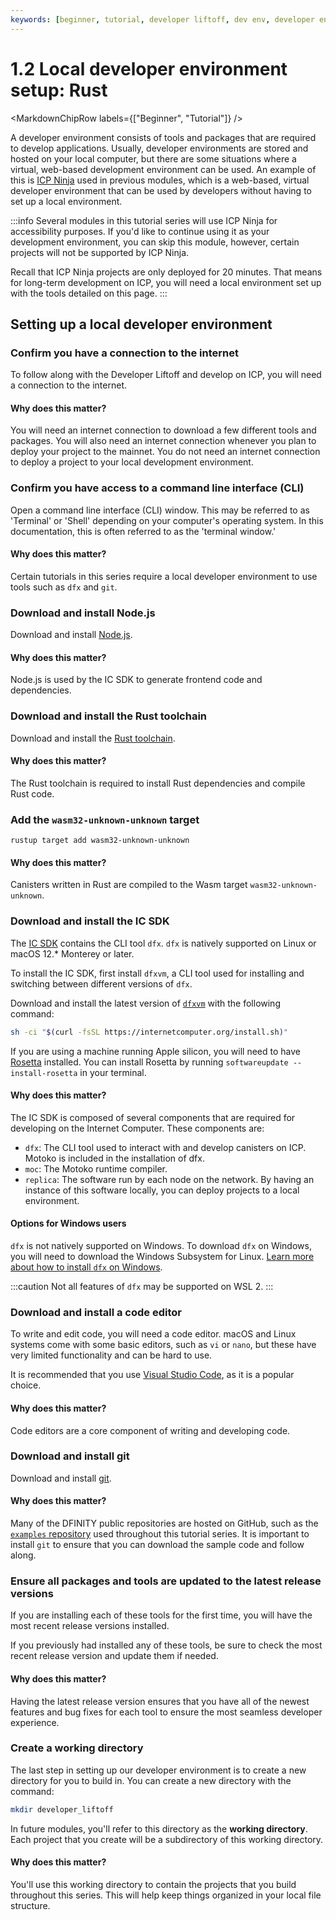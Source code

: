 ```yaml
---
keywords: [beginner, tutorial, developer liftoff, dev env, developer environment, set up icp dev environment, setup developer environment, setup icp env, setup dev env]
---
```



# 1.2 Local developer environment setup: Rust

<MarkdownChipRow labels={["Beginner", "Tutorial"]} />

A developer environment consists of tools and packages that are required to develop applications. Usually, developer environments are stored and hosted on your local computer, but there are some situations where a virtual, web-based development environment can be used. An example of this is [ICP Ninja](https://icp.ninja) used in previous modules, which is a web-based, virtual developer environment that can be used by developers without having to set up a local environment.

:::info
Several modules in this tutorial series will use ICP Ninja for accessibility purposes. If you'd like to continue using it as your development environment, you can skip this module, however, certain projects will not be supported by ICP Ninja.

Recall that ICP Ninja projects are only deployed for 20 minutes. That means for long-term development on ICP, you will need a local environment set up with the tools detailed on this page.
:::

## Setting up a local developer environment

### Confirm you have a connection to the internet

To follow along with the Developer Liftoff and develop on ICP, you will need a connection to the internet.

#### Why does this matter?

You will need an internet connection to download a few different tools and packages. You will also need an internet connection whenever you plan to deploy your project to the mainnet. You do not need an internet connection to deploy a project to your local development environment.

### Confirm you have access to a command line interface (CLI)

Open a command line interface (CLI) window. This may be referred to as 'Terminal' or 'Shell' depending on your computer's operating system. In this documentation, this is often referred to as the 'terminal window.'

#### Why does this matter?

Certain tutorials in this series require a local developer environment to use tools such as `dfx` and `git`.

### Download and install Node.js

Download and install [Node.js](https://nodejs.org/en).

#### Why does this matter?

Node.js is used by the IC SDK to generate frontend code and dependencies.

### Download and install the Rust toolchain

Download and install the [Rust toolchain](https://www.rust-lang.org/tools/install).

#### Why does this matter?

The Rust toolchain is required to install Rust dependencies and compile Rust code.

### Add the `wasm32-unknown-unknown` target

```
rustup target add wasm32-unknown-unknown
```

#### Why does this matter?

Canisters written in Rust are compiled to the Wasm target `wasm32-unknown-unknown`.

### Download and install the IC SDK

The [IC SDK](https://github.com/dfinity/sdk) contains the CLI tool `dfx`. `dfx` is natively supported on Linux or macOS 12.\* Monterey or later.

To install the IC SDK, first install `dfxvm`, a CLI tool used for installing and switching between different versions of `dfx`.

Download and install the latest version of [`dfxvm`](https://github.com/dfinity/dfxvm) with the following command:

```bash
sh -ci "$(curl -fsSL https://internetcomputer.org/install.sh)"
```

If you are using a machine running Apple silicon, you will need to have [Rosetta](https://support.apple.com/en-us/HT211861) installed. You can install Rosetta by running `softwareupdate --install-rosetta` in your terminal.

#### Why does this matter?

The IC SDK is composed of several components that are required for developing on the Internet Computer. These components are:

- `dfx`: The CLI tool used to interact with and develop canisters on ICP. Motoko is included in the installation of dfx.
- `moc`: The Motoko runtime compiler.
- `replica`: The software run by each node on the network. By having an instance of this software locally, you can deploy projects to a local environment.

#### Options for Windows users

`dfx` is not natively supported on Windows. To download `dfx` on Windows, you will need to download the Windows Subsystem for Linux. [Learn more about how to install `dfx` on Windows](/docs/building-apps/getting-started/install).

:::caution
Not all features of `dfx` may be supported on WSL 2.
:::


### Download and install a code editor

To write and edit code, you will need a code editor. macOS and Linux systems come with some basic editors, such as `vi` or `nano`, but these have very limited functionality and can be hard to use.

It is recommended that you use [Visual Studio Code](https://code.visualstudio.com/download), as it is a popular choice.

#### Why does this matter?

Code editors are a core component of writing and developing code.

### Download and install git

Download and install [git](https://git-scm.com/downloads).

#### Why does this matter?

Many of the DFINITY public repositories are hosted on GitHub, such as the [`examples` repository](https://github.com/dfinity/examples) used throughout this tutorial series. It is important to install `git` to ensure that you can download the sample code and follow along.

### Ensure all packages and tools are updated to the latest release versions

If you are installing each of these tools for the first time, you will have the most recent release versions installed.

If you previously had installed any of these tools, be sure to check the most recent release version and update them if needed.

#### Why does this matter?

Having the latest release version ensures that you have all of the newest features and bug fixes for each tool to ensure the most seamless developer experience.

### Create a working directory

The last step in setting up our developer environment is to create a new directory for you to build in. You can create a new directory with the command:

```bash
mkdir developer_liftoff
```

In future modules, you'll refer to this directory as the **working directory**. Each project that you create will be a subdirectory of this working directory.

#### Why does this matter?

You'll use this working directory to contain the projects that you build throughout this series. This will help keep things organized in your local file structure.


<TutorialFooter />
